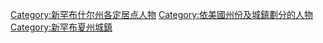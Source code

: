 
[[Category:新罕布什尔州各定居点人物|Category:新罕布什尔州各定居点人物]]
[[Category:依美國州份及城鎮劃分的人物|Category:依美國州份及城鎮劃分的人物]]
[[Category:新罕布夏州城鎮|Category:新罕布夏州城鎮]]